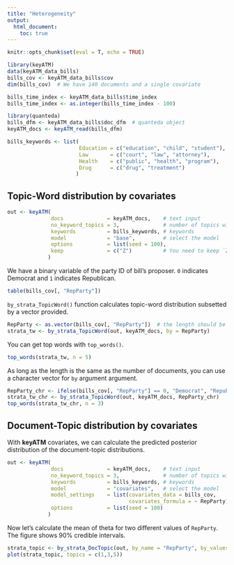 ```yaml
---
title: "Heterogeneity"
output: 
  html_document:
    toc: true
---
```


```r
knitr::opts_chunk$set(eval = T, echo = TRUE)
```

```r
library(keyATM)
data(keyATM_data_bills)
bills_cov <- keyATM_data_bills$cov
dim(bills_cov)  # We have 140 documents and a single covariate

bills_time_index <- keyATM_data_bills$time_index
bills_time_index <- as.integer(bills_time_index - 100)

library(quanteda)
bills_dfm <- keyATM_data_bills$doc_dfm  # quanteda object
keyATM_docs <- keyATM_read(bills_dfm)

bills_keywords <- list(
                       Education = c("education", "child", "student"),
                       Law       = c("court", "law", "attorney"),
                       Health    = c("public", "health", "program"),
                       Drug      = c("drug", "treatment")
                      )
```

## Topic-Word distribution by covariates
```r
out <- keyATM(
              docs              = keyATM_docs,    # text input
              no_keyword_topics = 3,              # number of topics without keywords
              keywords          = bills_keywords, # keywords
              model             = "base",         # select the model
              options           = list(seed = 100),
              keep              = c("Z")          # You need to keep `Z`
             )
```

We have a binary variable of the party ID of bill's proposer. `0` indicates Democrat and `1` indicates Republican.
```r
table(bills_cov[, "RepParty"])
```

`by_strata_TopicWord()` function calculates topic-word distribution subsetted by a vector provided.
```r
RepParty <- as.vector(bills_cov[, "RepParty"])  # the length should be the same as the number of documents
strata_tw <- by_strata_TopicWord(out, keyATM_docs, by = RepParty)
```

You can get top words with `top_words()`.
```r
top_words(strata_tw, n = 5)
```

As long as the length is the same as the number of documents, you can use a character vector for `by` argument argument.
```r
RepParty_chr <- ifelse(bills_cov[, "RepParty"] == 0, "Democrat", "Republican")
strata_tw_chr <- by_strata_TopicWord(out, keyATM_docs, RepParty_chr)
top_words(strata_tw_chr, n = 3)
```


## Document-Topic distribution by covariates
With **keyATM** covariates, we can calculate the predicted posterior distribution of the document-topic distributions.

```r
out <- keyATM(    
              docs              = keyATM_docs,    # text input
              no_keyword_topics = 3,              # number of topics without keywords
              keywords          = bills_keywords, # keywords
              model             = "covariates",   # select the model
              model_settings    = list(covariates_data = bills_cov,
                                       covariates_formula = ~ RepParty),
              options           = list(seed = 100)
             )
```

Now let's calculate the mean of theta for two different values of `RepParty`. The figure shows 90\% credible intervals.
```r
strata_topic <- by_strata_DocTopic(out, by_name = "RepParty", by_values = c(0,1))
plot(strata_topic, topics = c(1,3,5))
```


